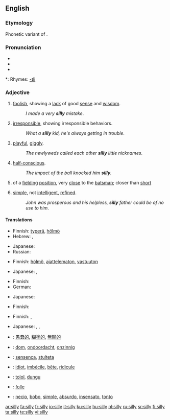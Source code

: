 {{wikipedia|dab=silly}}
==English==

===Etymology===
Phonetic variant of {{term|seely}}.

===Pronunciation===
* {{SAMPA|/'/}}
* {{IPA|/'sIlI/}}
* {{audio|en-us-silly.ogg|Audio (US)}}

*: Rhymes: [[Rhymes:English:-ɪli|-ɪli]]

===Adjective===
{{en-adj|silli|er}}

# [[foolish]], showing a [[lack]] of good [[sense]] and [[wisdom]].
#: ''I made a very '''silly''' mistake''.
# [[irresponsible]], showing irresponsible behaviors.
#: ''What a '''silly''' kid, he's always getting in trouble''.
# [[playful]], [[giggly]].
#: ''The newlyweds called each other '''silly''' little nicknames''.
# [[half-conscious]].
#: ''The impact of the ball knocked him '''silly'''.''
# {{cricket}} of a [[fielding]] [[position]], very [[close]] to the [[batsman]]; closer than [[short]]
# {{pejorative}} [[simple]], not [[intelligent]], [[refined]].
#: ''John was prosperous and his helpless, '''silly''' father could be of no use to him''.

====Translations====
{{trans-top|foolish, showing a lack of good sense and wisdom}}
* Finnish: [[typerä]], [[hölmö]]
* Hebrew: {{he-translation|מטופש|metupásh}} {{m}}, {{he-translation|טיפשי|tipshí}} {{m}}
{{trans-mid}}
* Japanese: {{t|ja|馬鹿げた|tr=bakageta|sc=Jpan}}
* Russian: {{t+|ru|глупый|tr=glúpyj|sc=Cyrl}}
{{trans-bottom}}

{{trans-top|irresponsible, showing irresponsible behaviors}}
* Finnish: [[hölmö]], [[ajattelematon]], [[vastuuton]]
{{trans-mid}}
* Japanese: {{t|ja|馬鹿な|tr=baka na|sc=Jpan}}, {{t|ja|阿呆な|tr=aho na|sc=Jpan}}
{{trans-bottom}}

{{trans-top|playful, giggly}}
* Finnish: {{t-|fi|hassu}}
* German: {{t+|de|albern}}
{{trans-mid}}
* Japanese: {{t|ja|つまらない|tr=tsumaranai|sc=Jpan}}
{{trans-bottom}}

{{trans-top|half-conscious}}
* Finnish: {{t-|fi|sekava}}
{{trans-mid}}
{{trans-bottom}}

{{trans-top|cricket: of a fielding position, very close to the batsman; closer than short}}
{{trans-mid}}
{{trans-bottom}}

{{trans-top|pejorative: simple, not intelligent, refined}}
* Finnish: {{t+|fi|yksinkertainen}}, {{t-|fi|hölmö}}
{{trans-mid}}
* Japanese: {{t|ja|馬鹿な|tr=baka na|sc=Jpan}}, {{t|ja|阿呆な|tr=aho na|sc=Jpan}}, {{t|ja|愚鈍な|tr=gudon na|sc=Jpan}}
{{trans-bottom}}

{{checktrans-top}}
* {{ttbc|Chinese}}: [[愚蠢的]], [[糊塗的]], [[無聊的]]
* {{ttbc|Dutch}}: [[dom]], [[ondoordacht]], [[onzinnig]]
* {{ttbc|Esperanto}}: [[sensenca]], [[stulteta]]
* {{ttbc|French}}: [[idiot]], [[imbécile]], [[bête]], [[ridicule]]
{{trans-mid}}
* {{ttbc|Indonesian}}: [[tolol]], [[dungu]]
* {{ttbc|Interlingua}}: [[folle]]
* {{ttbc|Spanish}}: [[necio]], [[bobo]], [[simple]], [[absurdo]], [[insensato]], [[tonto]]
{{trans-bottom}}

<!--  "This part does not seem to make much sense. Other dictionaries do not seem to recognize the adverbial use of the word."

===Adverb===
{{en-adv|silli|er}}

# until the point of [[distraction]]
#: ''bored '''silly'''.'' very very very foolish

====Usage notes====
Often used [[sarcasm|sarcastically]], hereby creating an effect similar to [[very]].

====Translations====
{{trans-top|until the point of distraction}}
{{trans-mid}}
{{trans-bottom}} -->

[[ar:silly]]
[[fa:silly]]
[[fr:silly]]
[[io:silly]]
[[it:silly]]
[[ku:silly]]
[[hu:silly]]
[[nl:silly]]
[[ru:silly]]
[[sr:silly]]
[[fi:silly]]
[[ta:silly]]
[[te:silly]]
[[vi:silly]]